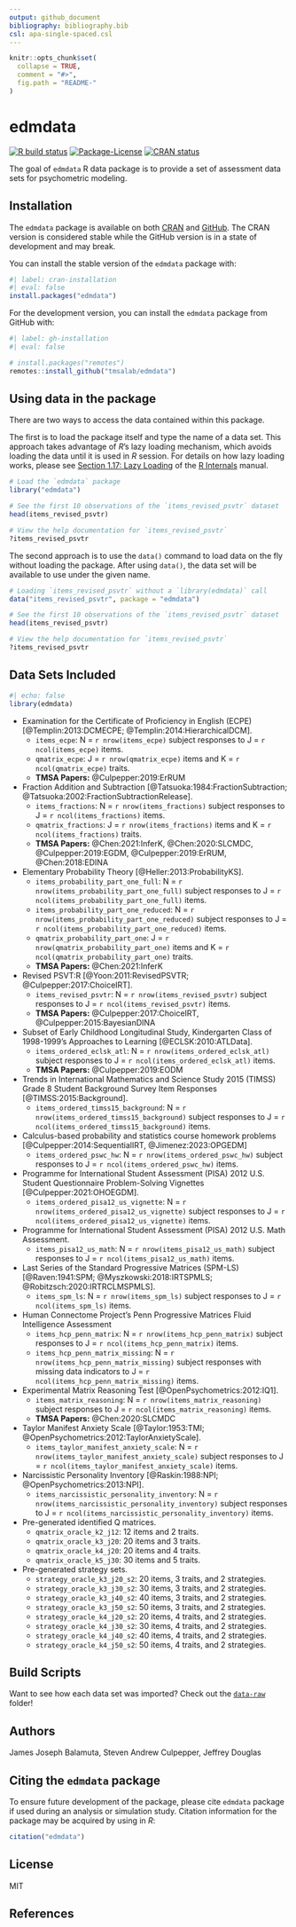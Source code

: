 ```yaml
---
output: github_document
bibliography: bibliography.bib
csl: apa-single-spaced.csl
---
```


<!-- README.md is generated from README.Rmd. Please edit that file -->

```r
knitr::opts_chunk$set(
  collapse = TRUE,
  comment = "#>",
  fig.path = "README-"
)
```

# edmdata

<!-- badges: start -->
[![R build status](https://github.com/tmsalab/edmdata/workflows/R-CMD-check/badge.svg)](https://github.com/tmsalab/edmdata/actions)
[![Package-License](http://img.shields.io/badge/license-MIT-brightgreen.svg?style=flat)](https://opensource.org/licenses/MIT)
[![CRAN status](https://www.r-pkg.org/badges/version/edmdata)](https://CRAN.R-project.org/package=edmdata)
<!-- badges: end -->

The goal of `edmdata` R data package is to provide a set of assessment data sets
for psychometric modeling.

## Installation

The `edmdata` package is available on both 
[CRAN](https://CRAN.R-project.org/package=edmdata) and
[GitHub](https://github.com/tmsalab/edmdata). The CRAN version is considered 
stable while the GitHub version is in a state of development and may break.

You can install the stable version of the `edmdata` package with:

```r
#| label: cran-installation
#| eval: false
install.packages("edmdata")
```

For the development version, you can install the `edmdata` package from GitHub with:

```r
#| label: gh-installation
#| eval: false

# install.packages("remotes")
remotes::install_github("tmsalab/edmdata")
```


## Using data in the package

There are two ways to access the data contained within this package.

The first is to load the package itself and type the name of a data set.
This approach takes advantage of *R*’s lazy loading mechanism, which
avoids loading the data until it is used in *R* session. For details on
how lazy loading works, please see [Section 1.17: Lazy
Loading](https://cran.r-project.org/doc/manuals/r-release/R-ints.html#Lazy-loading)
of the [R
Internals](https://cran.r-project.org/doc/manuals/r-release/R-ints.html)
manual.

``` r
# Load the `edmdata` package
library("edmdata")

# See the first 10 observations of the `items_revised_psvtr` dataset
head(items_revised_psvtr)

# View the help documentation for `items_revised_psvtr`
?items_revised_psvtr
```

The second approach is to use the `data()` command to load data on the
fly without loading the package. After using `data()`, the data set
will be available to use under the given name. 

``` r
# Loading `items_revised_psvtr` without a `library(edmdata)` call
data("items_revised_psvtr", package = "edmdata")

# See the first 10 observations of the `items_revised_psvtr` dataset
head(items_revised_psvtr)

# View the help documentation for `items_revised_psvtr`
?items_revised_psvtr
```

## Data Sets Included

```r
#| echo: false
library(edmdata)
```


- Examination for the Certificate of Proficiency in English (ECPE) [@Templin:2013:DCMECPE; @Templin:2014:HierarchicalDCM]. 
    - `items_ecpe`: N = `r nrow(items_ecpe)` subject responses to J = `r ncol(items_ecpe)` items.
    - `qmatrix_ecpe`: J = `r nrow(qmatrix_ecpe)` items and K = `r ncol(qmatrix_ecpe)` traits. 
    - **TMSA Papers:** @Culpepper:2019:ErRUM
- Fraction Addition and Subtraction [@Tatsuoka:1984:FractionSubtraction; @Tatsuoka:2002:FractionSubtractionRelease].
    - `items_fractions`: N = `r nrow(items_fractions)` subject responses to J = `r ncol(items_fractions)` items.
    - `qmatrix_fractions`: J = `r nrow(items_fractions)` items and K = `r ncol(items_fractions)` traits. 
    - **TMSA Papers:** @Chen:2021:InferK, @Chen:2020:SLCMDC, @Culpepper:2019:EGDM, @Culpepper:2019:ErRUM, @Chen:2018:EDINA
- Elementary Probability Theory [@Heller:2013:ProbabilityKS].
    - `items_probability_part_one_full`: N = `r nrow(items_probability_part_one_full)`
      subject responses to J = `r ncol(items_probability_part_one_full)` items.
    - `items_probability_part_one_reduced`: N = `r nrow(items_probability_part_one_reduced)`
      subject responses to J = `r ncol(items_probability_part_one_reduced)` items.
    - `qmatrix_probability_part_one`: J = `r nrow(qmatrix_probability_part_one)` 
     items and K = `r ncol(qmatrix_probability_part_one)` traits. 
    - **TMSA Papers:** @Chen:2021:InferK
- Revised PSVT:R [@Yoon:2011:RevisedPSVTR; @Culpepper:2017:ChoiceIRT].
    - `items_revised_psvtr`: N = `r nrow(items_revised_psvtr)` subject responses
      to J = `r ncol(items_revised_psvtr)` items.
    - **TMSA Papers:** @Culpepper:2017:ChoiceIRT, @Culpepper:2015:BayesianDINA
- Subset of Early Childhood Longitudinal Study, Kindergarten Class of 1998-1999's
  Approaches to Learning [@ECLSK:2010:ATLData].
    - `items_ordered_eclsk_atl`: N = `r nrow(items_ordered_eclsk_atl)` subject responses
      to J = `r ncol(items_ordered_eclsk_atl)` items.
    - **TMSA Papers:** @Culpepper:2019:EODM
- Trends in International Mathematics and Science Study 2015 (TIMSS) Grade 8
  Student Background Survey Item Responses [@TIMSS:2015:Background].
    - `items_ordered_timss15_background`: N = `r nrow(items_ordered_timss15_background)` subject responses
      to J = `r ncol(items_ordered_timss15_background)` items.
- Calculus-based probability and statistics course homework problems [@Culpepper:2014:SequentialIRT, @Jimenez:2023:OPGEDM]
    - `items_ordered_pswc_hw`: N = `r nrow(items_ordered_pswc_hw)`
      subject responses to J = `r ncol(items_ordered_pswc_hw)` items.
- Programme for International Student Assessment (PISA) 2012
  U.S. Student Questionnaire Problem-Solving Vignettes [@Culpepper:2021:OHOEGDM].
    - `items_ordered_pisa12_us_vignette`: 
      N = `r nrow(items_ordered_pisa12_us_vignette)`
      subject responses to J = `r ncol(items_ordered_pisa12_us_vignette)` items.
- Programme for International Student Assessment (PISA) 2012
  U.S. Math Assessment.
    - `items_pisa12_us_math`: 
      N = `r nrow(items_pisa12_us_math)`
      subject responses to J = `r ncol(items_pisa12_us_math)` items.
- Last Series of the Standard Progressive Matrices (SPM-LS) [@Raven:1941:SPM; @Myszkowski:2018:IRTSPMLS; @Robitzsch:2020:IRTRCLMSPMLS].
    - `items_spm_ls`: N = `r nrow(items_spm_ls)`
      subject responses to J = `r ncol(items_spm_ls)` items.
- Human Connectome Project's Penn Progressive Matrices Fluid Intelligence Assessment
    - `items_hcp_penn_matrix`: N = `r nrow(items_hcp_penn_matrix)`
      subject responses to J = `r ncol(items_hcp_penn_matrix)` items.
    - `items_hcp_penn_matrix_missing`: N = `r nrow(items_hcp_penn_matrix_missing)`
      subject responses with missing data indicators to J = `r ncol(items_hcp_penn_matrix_missing)` items.
- Experimental Matrix Reasoning Test [@OpenPsychometrics:2012:IQ1].
    - `items_matrix_reasoning`: N = `r nrow(items_matrix_reasoning)`
      subject responses to J = `r ncol(items_matrix_reasoning)` items.
    - **TMSA Papers:** @Chen:2020:SLCMDC
- Taylor Manifest Anxiety Scale [@Taylor:1953:TMI; @OpenPsychometrics:2012:TaylorAnxietyScale].
    - `items_taylor_manifest_anxiety_scale`: N = `r nrow(items_taylor_manifest_anxiety_scale)`
      subject responses to J = `r ncol(items_taylor_manifest_anxiety_scale)` items.
- Narcissistic Personality Inventory [@Raskin:1988:NPI; @OpenPsychometrics:2013:NPI].
    - `items_narcissistic_personality_inventory`: N = `r nrow(items_narcissistic_personality_inventory)`
      subject responses to J = `r ncol(items_narcissistic_personality_inventory)` items.
- Pre-generated identified Q matrices.
    - `qmatrix_oracle_k2_j12`: 12 items and 2 traits.
    - `qmatrix_oracle_k3_j20`: 20 items and 3 traits.
    - `qmatrix_oracle_k4_j20`: 20 items and 4 traits.
    - `qmatrix_oracle_k5_j30`: 30 items and 5 traits.
- Pre-generated strategy sets. 
    - `strategy_oracle_k3_j20_s2`: 20 items, 3 traits, and 2 strategies.
    - `strategy_oracle_k3_j30_s2`: 30 items, 3 traits, and 2 strategies.
    - `strategy_oracle_k3_j40_s2`: 40 items, 3 traits, and 2 strategies.
    - `strategy_oracle_k3_j50_s2`: 50 items, 3 traits, and 2 strategies.
    - `strategy_oracle_k4_j20_s2`: 20 items, 4 traits, and 2 strategies.
    - `strategy_oracle_k4_j30_s2`: 30 items, 4 traits, and 2 strategies.
    - `strategy_oracle_k4_j40_s2`: 40 items, 4 traits, and 2 strategies.
    - `strategy_oracle_k4_j50_s2`: 50 items, 4 traits, and 2 strategies.



## Build Scripts

Want to see how each data set was imported? Check out the
[`data-raw`](https://github.com/tmsalab/edmdata/tree/master/data-raw)
folder!

## Authors

James Joseph Balamuta, Steven Andrew Culpepper, Jeffrey Douglas

## Citing the `edmdata` package

To ensure future development of the package, please cite `edmdata`
package if used during an analysis or simulation study. Citation information
for the package may be acquired by using in *R*:

```r
citation("edmdata")
```

## License

MIT

## References

